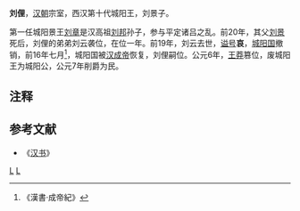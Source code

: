 '''刘俚'''，[[汉朝|汉朝]]宗室，西汉第十代城阳王，刘景子。

第一任城阳景王[[劉章_(城陽王)|刘章]]是汉高祖[[刘邦|刘邦]]孙子，参与平定诸吕之乱。前20年，其父[[刘景_(城阳王)|刘景]]死后，刘俚的弟弟刘云袭位，在位一年。前19年，刘云去世，[[谥号|谥号]]'''哀'''，[[城阳国|城阳国]]撤销，前16年七月<ref>《漢書·成帝紀》</ref>，城阳国被[[汉成帝|汉成帝]]恢复，刘俚嗣位。公元6年，[[王莽|王莽]]篡位，废城阳王为城阳公，公元7年削爵为民。 

== 注释 ==

{{Reflist|25em}}

==参考文献==
*《[[汉书|汉书]]》

{{start box}}
{{s-before|弟[[刘云_(城阳王)|刘云]]}}
{{s-title|[[西汉|西汉]][[城阳王|城阳王]]|前16年—9年}}
{{s-after|最后一任}}
{{end box}}

{{漢朝人物小作品}}
[[Category:西汉诸侯王|L]]
[[Category:刘姓|L]]